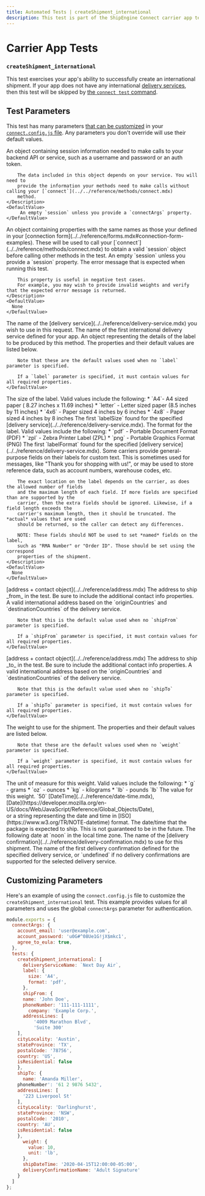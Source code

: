 ```yaml
---
title: Automated Tests | createShipment_international
description: This test is part of the ShipEngine Connect carrier app test suite. It tests your app's ability to create an international shipment.
---
```



Carrier App Tests
==================================

### `createShipment_international`
This test exercises your app's ability to successfully create an international shipment. If your app does not have any international [delivery services](../../reference/delivery-service.mdx), then this test will be skipped by [the `connect test` command](../../cli.mdx#test-your-app).



Test Parameters
-------------------------
This test has many parameters [that can be customized](#customizing-parameters) in your [`connect.config.js` file](../../testing/config.mdx). Any parameters you don't override will use their default values.

<Reference>

  <Field name="session" type="object" required={false}>
    <Description>
        An object containing session information needed to make calls to your backend API or service, such as
        a username and password or an auth token.

        The data included in this object depends on your service. You will need to
        provide the information your methods need to make calls without calling your [`connect`](../../reference/methods/connect.mdx)
        method.
    </Description>
    <DefaultValue>
         An empty `session` unless you provide a `connectArgs` property.
    </DefaultValue>
  </Field>

  <Field name="connectArgs" type="object" required={false}>
    <Description>
        An object containing properties with the same names as those your defined in
        your [connection form](../../reference/forms.mdx#connection-form-examples). These will be used to call your
        [`connect`](../../reference/methods/connect.mdx) to obtain a valid `session` object before calling other methods in the test.
    </Description>
    <DefaultValue>
         An empty `session` unless you provide a `session` property.
    </DefaultValue>
  </Field>

  <Field name="expectedErrorMessage" type="string" required={false}>
    <Description>
      The error message that is expected when running this test.

        This property is useful in negative test cases.
        For example, you may wish to provide invalid weights and verify that the expected error message is returned.
    </Description>
    <DefaultValue>
      None
    </DefaultValue>
  </Field>

  <Field name="deliveryServiceName" type="string" required={false}>
    <Description>
         The name of the [delivery service](../../reference/delivery-service.mdx) you wish to use in this request.
    </Description>
    <DefaultValue>
      The name of the first international delivery service defined for your app.
    </DefaultValue>
  </Field>

  <Field name="label" type="object" required={true}>
    <Description>
      An object representing the details of the label to be produced by this method.
    </Description>
    <DefaultValue>
        The properties and their default values are listed below.

        Note that these are the default values used when no `label` parameter is specified.

        If a `label` parameter is specified, it must contain values for all required properties.
    </DefaultValue>
  </Field>

  <Field name="label.size" type="string" required={true}>
    <Description>
        The size of the label. Valid values include the following:
         * `A4`- A4 sized paper ( 8.27 inches x 11.69 inches)
         * `letter` - Letter sized paper (8.5 inches by 11 inches)
         * `4x6` - Paper sized 4 inches by 6 inches
         * `4x8` - Paper sized 4 inches by 8 inches
    </Description>
    <DefaultValue>
        The first `labelSize` found for the specified [delivery service](../../reference/delivery-service.mdx).
    </DefaultValue>
  </Field>

  <Field name="label.format" type="string" required={true}>
    <Description>
        The format for the label. Valid values include the following:
        * `pdf` - Portable Document Format (PDF)
        * `zpl` - Zebra Printer Label (ZPL)
        * `png` - Portable Graphics Format (PNG)
    </Description>
    <DefaultValue>
        The first `labelFormat` found for the specified [delivery service](../../reference/delivery-service.mdx).
    </DefaultValue>
  </Field>

  <Field name="label.referenceFields" type="string[]" required={false}>
    <Description>
        Some carriers provide general-purpose fields on their labels for custom text.
        This is sometimes used for messages, like "Thank you for shopping with us!",
        or may be used to store reference data, such as account numbers, warehouse codes, etc.

        The exact location on the label depends on the carrier, as does the allowed number of fields
        and the maximum length of each field. If more fields are specified than are supported by the
        carrier, then the extra fields should be ignored. Likewise, if a field length exceeds the
        carrier's maximum length, then it should be truncated. The *actual* values that are used
        should be returned, so the caller can detect any differences.

        NOTE: These fields should NOT be used to set *named* fields on the label,
        such as "RMA Number" or "Order ID". Those should be set using the correspond
        properties of the shipment.
    </Description>
    <DefaultValue>
      None
    </DefaultValue>
  </Field>

  <Field name="shipFrom" required={true}>
    <Type>
      [address + contact object](../../reference/address.mdx)
    </Type>
    <Description>
        The address to ship _from_ in the test. Be sure to include the additional contact info properties.
    </Description>
    <DefaultValue>
        A valid international address based on the `originCountries` and `destinationCountries` of the delivery service.

        Note that this is the default value used when no `shipFrom` parameter is specified.

        If a `shipFrom` parameter is specified, it must contain values for all required properties.
    </DefaultValue>
  </Field>

  <Field name="shipTo" required={true}>
    <Type>
      [address + contact object](../../reference/address.mdx)
    </Type>
  <Description>
        The address to ship _to_ in the test. Be sure to include the additional contact info properties.
    </Description>
    <DefaultValue>
        A valid international address based on the `originCountries` and `destinationCountries` of the delivery service.

        Note that this is the default value used when no `shipTo` parameter is specified.

        If a `shipTo` parameter is specified, it must contain values for all required properties.
    </DefaultValue>
  </Field>

  <Field name="weight" type="object" required={false}>
    <Description>
      The weight to use for the shipment.
    </Description>
    <DefaultValue>
        The properties and their default values are listed below.

        Note that these are the default values used when no `weight` parameter is specified.

        If a `weight` parameter is specified, it must contain values for all required properties.
    </DefaultValue>
  </Field>

  <Field name="weight.unit" type="string" required={false}>
    <Description>
        The unit of measure for this weight. Valid values include the following:
        * `g` - grams
        * `oz` - ounces
        * `kg` - kilograms
        * `lb` - pounds
    </Description>
    <DefaultValue>
        `lb`
    </DefaultValue>
  </Field>

  <Field name="weight.value" type="number" required={false}>
    <Description>
      The value for this weight.
    </Description>
    <DefaultValue>
        `50`
    </DefaultValue>
  </Field>

  <Field name="shipDateTime" required={false}>
    <Type>
      [DateTime](../../reference/date-time.mdx), <br/>
      [Date](https://developer.mozilla.org/en-US/docs/Web/JavaScript/Reference/Global_Objects/Date), <br/>
      or a string representing the date and time in [ISO](https://www.w3.org/TR/NOTE-datetime) format.
    </Type>
    <Description>
      The date/time that the package is expected to ship. This is not guaranteed to be in the future.
    </Description>
    <DefaultValue>
        The following date at `noon` in the local time zone.
    </DefaultValue>
  </Field>

  <Field name="deliveryConfirmationName" type="string" required={false}>
    <Description>
        The name of the [delivery confirmation](../../reference/delivery-confirmation.mdx) to use for this shipment.
    </Description>
    <DefaultValue>
        The name of the first delivery confirmation defined for the specified delivery service, or `undefined` if no
        delivery confirmations are supported for the selected delivery service.
    </DefaultValue>
  </Field>

</Reference>


Customizing Parameters
------------------------------
Here's an example of using the `connect.config.js` file to customize the `createShipment_international` test. This example provides values for all parameters and uses the global `connectArgs` parameter for authentication.

```javascript
module.exports = {
  connectArgs: {
    account_email: 'user@example.com',
    account_password: 'u0G#^08Ue1G!jX$mkc1',
    agree_to_eula: true,
  },
  tests: {
    createShipment_international: [
      deliveryServiceName: `Next Day Air`,
      label: {
        size: 'A4',
        format: 'pdf',
      },
      shipFrom: {
      name: 'John Doe',
      phoneNumber: '111-111-1111',
        company: 'Example Corp.',
      addressLines: [
          '4009 Marathon Blvd',
          'Suite 300'
    ],
    cityLocality: 'Austin',
    stateProvince: 'TX',
    postalCode: '78756',
    country: 'US',
    isResidential: false
    },
    shipTo: {
      name: 'Amanda Miller',
    phoneNumber': '61 2 9876 5432',
    addressLines: [
      '223 Liverpool St'
    ],
    cityLocality: 'Darlinghurst',
    stateProvince: 'NSW',
    postalCode: '2010',
    country: 'AU',
    isResidential: false
    },
      weight: {
        value: 10,
        unit: 'lb',
      },
      shipDateTime: '2020-04-15T12:00:00-05:00',
      deliveryConfirmationName: 'Adult Signature'
    }
  ]
};
```
